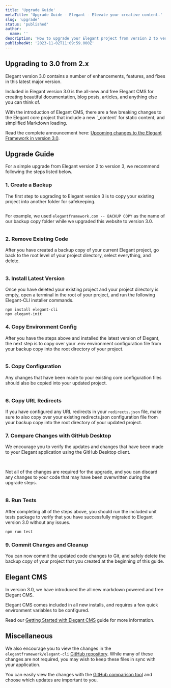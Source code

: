 ```yaml
---
title: 'Upgrade Guide'
metaTitle: 'Upgrade Guide - Elegant - Elevate your creative content.'
slug: 'upgrade'
status: 'published'
author:
  name: ''
description: 'How to upgrade your Elegant project from version 2 to version 3.0. Included in version 3 is the all-new Elegant CMS, perfect for creating amazing content.'
publishedAt: '2023-11-02T11:09:59.000Z'
---
```


## Upgrading to 3.0 from 2.x

Elegant version 3.0 contains a number of enhancements, features, and fixes in this latest major version.

Included in Elegant version 3.0 is the all-new and free Elegant CMS for creating beautiful documentation, blog posts, articles, and anything else you can think of.

With the introduction of Elegant CMS, there are a few breaking changes to the Elegant core project that include a new \`\_content\` for static content, and simplified Markdown loading.

Read the complete announcement here: [Upcoming changes to the Elegant Framework in version 3.0](/blog/elegant-version-3-upcoming-changes).

## Upgrade Guide

For a simple upgrade from Elegant version 2 to version 3, we recommend following the steps listed below.

### 1\. Create a Backup

The first step to upgrading to Elegant version 3 is to copy your existing project into another folder for safekeeping.



<div class="my-8 shadow-xl"><img class="rounded-xl" src="/images/screenshot-2023-11-01-150328-cyMD.png" alt=""></div>

For example, we used `elegantframework.com -- BACKUP COPY` as the name of our backup copy folder while we upgraded this website to version 3.0.



<div class="my-8 shadow-xl"><img class="rounded-xl" src="/images/screenshot-2023-11-01-150537-Y0NT.png" alt=""></div>



### 2\. Remove Existing Code

After you have created a backup copy of your current Elegant project, go back to the root level of your project directory, select everything, and delete.



<div class="my-8 shadow-xl"><img class="rounded-xl" src="/images/screenshot-2023-11-01-150832-M0MD.png" alt=""></div>



### 3\. Install Latest Version

Once you have deleted your existing project and your project directory is empty, open a terminal in the root of your project, and run the following Elegant-CLI installer commands.

```null
npm install elegant-cli
npx elegant-init
```



### 4\. Copy Environment Config

After you have the steps above and installed the latest version of Elegant, the next step is to copy over your .env environment configuration file from your backup copy into the root directory of your project.



<div class="my-8 shadow-xl"><img class="rounded-xl" src="/images/screenshot-2023-11-02-092009-Q5NT.png" alt=""></div>



### 5\. Copy Configuration

Any changes that have been made to your existing core configuration files should also be copied into your updated project.



<div class="my-8 shadow-xl"><img class="rounded-xl" src="/api/images/screenshot-2023-11-04-135938-M4Mj.png" alt=""></div>



### 6\. Copy URL Redirects

If you have configured any URL redirects in your `redirects.json` file, make sure to also copy over your existing redirects.json configuration file from your backup copy into the root directory of your updated project.



### 7\. Compare Changes with GitHub Desktop

We encourage you to verify the updates and changes that have been made to your Elegant application using the GitHub Desktop client.<br>

<br>

Not all of the changes are required for the upgrade, and you can discard any changes to your code that may have been overwritten during the upgrade steps.



<div class="my-8 shadow-xl"><img class="rounded-xl" src="/api/images/screenshot-2023-11-02-142921-I3OT.png" alt=""></div>



### 8\. Run Tests

After completing all of the steps above, you should run the included unit tests package to verify that you have successfully migrated to Elegant version 3.0 without any issues.

```javascript
npm run test
```



### 9\. Commit Changes and Cleanup

You can now commit the updated code changes to Git, and safely delete the backup copy of your project that you created at the beginning of this guide.

## Elegant CMS

In version 3.0, we have introduced the all new markdown powered and free Elegant CMS.

Elegant CMS comes included in all new installs, and requires a few quick environment variables to be configured.

Read our [Getting Started with Elegant CMS](/docs/getting-started-with-elegant-cms) guide for more information.

## Miscellaneous

We also encourage you to view the changes in the `elegantframework/elegant-cli` [GitHub repository](https://github.com/elegantframework/elegant-cli). While many of these changes are not required, you may wish to keep these files in sync with your application.

You can easily view the changes with the [GitHub comparison tool](https://github.com/elegantframework/elegant-cli/compare/v2.3…v3.0-alpha) and choose which updates are important to you.

